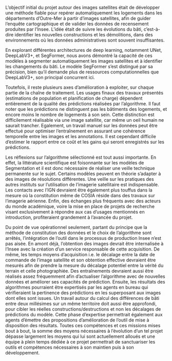 L'objectif initial du projet autour des images satellites était de développer une méthode fiable pour repérer automatiquement les logements dans les départements d'Outre-Mer à partir d'images satellites, afin de guider l'enquête cartographique et de valider les données de recensement produites par l'Insee. L'idée était de suivre les évolutions du bâti, c'est-à-dire identifier les nouvelles constructions et les démolitions, dans des environnements où les données administratives sont souvent insuffisantes.

En explorant différentes architectures de deep learning, notamment UNet, DeepLabV3+, et SegFormer, nous avons démontré la capacité de ces modèles à segmenter automatiquement les images satellites et à identifier les changements du bâti. Le modèle SegFormer s'est distingué par sa précision, bien qu'il demande plus de ressources computationnelles que DeepLabV3+, son principal concurrent ici.

<!-- phrase sur les stat faites par la dmtr -->

Toutefois, il reste plusieurs axes d'amélioration à exploiter, sur chaque partie de la chaîne de traitement. Les usages finaux des travaux présentés (estimations de population et planification de charge) dépendent entièrement de la qualité des prédictions réalisées par l’algorithme. Il faut noter que les prédictions ne distinguent pas les bâtiments des logements, et encore moins le nombre de logements à son sein. Cette distinction est difficilement réalisable via une image satellite, car même un oeil humain ne saurait trancher. Egalement, un travail manuel sur les données peut être effectué pour optimiser l'entraînement en assurant une cohérence temporelle entre les images et les annotations. Il est cependant difficile d’estimer le rapport entre ce coût et les gains qui seront enregistrés sur les prédictions. 

Les réflexions sur l’algorithme sélectionné est tout aussi importante. En effet, la littérature scientifique est foisonnante sur les modèles de Segmentation et il est donc nécessaire de réaliser une
veille technique permanente sur le sujet. Certains modèles peuvent en théorie s’adapter à des images de résolutions différentes. Une veille sur les pratiques des autres instituts sur l’utilisation de l’imagerie satellitaire est indispensable. Les contacts avec l'IGN devraient être également plus touffus dans la mesure où la constitution même de COSIA réside dans des travaux sur l’imagerie aérienne. Enfin, des échanges plus fréquents avec des acteurs du monde académique, voire la mise en
place de projets de recherche visant exclusivement à répondre aux cas d’usages mentionnés en
introduction, profiteraient grandement à l’avancée du projet.

Du point de vue opérationnel seulement, partant du principe que la méthode de constitution
des données et le choix de l’algorithme sont arrêtés, l’intégration de l’outil dans le processus de
production Insee n’est pas aisée. En amont déjà, l’obtention des images devrait être internalisée à
l’Insee avec la création d’un service responsable de cette acquisition. De même, les temps moyens
d’acquisition i.e. le décalage entre la date de commande de l’image satellite et son obtention
effective devraient être mesurés afin de prendre la mesure du décalage potentiel entre la vérité du
terrain et celle photographiée.
Des entraînements devraient aussi être réalisés assez fréquemment afin d’actualiser l’algorithme
avec de nouvelles données et améliorer ses capacités de prédiction. Ensuite, les résultats des
algorithmes pourraient être expertisés par les agents en bureau qui vérifieraient la pertinence des
prédictions en les superposant aux images dont elles sont issues. Un travail autour du calcul des différences de bâti entre deux millésimes sur un même territoire doit aussi être approfondi, pour cibler les réelles constructions/destructions et non les décalages de prédictions du modèle. Cette phase d’expertise permettrait également aux agents d’émettre des propositions d’amélioration de l’outil de mise à disposition des résultats.
Toutes ces compétences et ces missions mises bout à bout, la somme des moyens nécessaires à l’évolution d’un tel projet dépasse largement les moyens qui lui sont actuellement alloués et une équipe à plein temps dédiée à ce projet permettrait de sanctuariser les outils et compétences nécessaires à son maintien puis à son développement.

